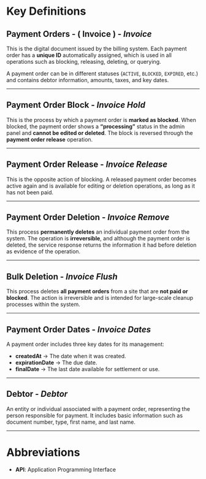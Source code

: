 # Key Definitions

## Payment Orders - ( Invoice ) - _**Invoice**_

This is the digital document issued by the billing system. Each payment order has a **unique ID** automatically assigned, which is used in all operations such as blocking, releasing, deleting, or querying.

A payment order can be in different statuses (`ACTIVE`, `BLOCKED`, `EXPIRED`, etc.) and contains debtor information, amounts, taxes, and key dates.

---

## Payment Order Block - _**Invoice Hold**_

This is the process by which a payment order is **marked as blocked**.
When blocked, the payment order shows a **“processing”** status in the admin panel and **cannot be edited or deleted**.
The block is reversed through the **payment order release** operation.

---

## Payment Order Release - _**Invoice Release**_

This is the opposite action of blocking. A released payment order becomes active again and is available for editing or deletion operations, as long as it has not been paid.

---

## Payment Order Deletion - _**Invoice Remove**_

This process **permanently deletes** an individual payment order from the system.
The operation is **irreversible**, and although the payment order is deleted, the service response returns the information it had before deletion as evidence of the operation.

---

## Bulk Deletion - _**Invoice Flush**_

This process deletes **all payment orders** from a site that are **not paid or blocked**.
The action is irreversible and is intended for large-scale cleanup processes within the system.

---

## Payment Order Dates - _**Invoice Dates**_

A payment order includes three key dates for its management:

- **createdAt** → The date when it was created.
- **expirationDate** → The due date.
- **finalDate** → The last date available for settlement or use.

---

## Debtor - _**Debtor**_

An entity or individual associated with a payment order, representing the person responsible for payment.
It includes basic information such as document number, type, first name, and last name.

---

# Abbreviations

- **API**: Application Programming Interface
